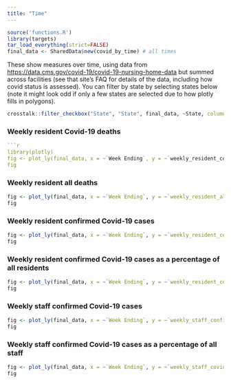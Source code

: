 ```yaml
---
title: "Time"
---
```


```r
source('functions.R')
library(targets)
tar_load_everything(strict=FALSE)
final_data <- SharedData$new(covid_by_time) # all times

```

These show measures over time, using data from <https://data.cms.gov/covid-19/covid-19-nursing-home-data> but summed across facilities (see that site's FAQ for details of the data, including how covid status is assessed). You can filter by state by selecting states below (note it might look odd if only a few states are selected due to how plotly fills in polygons).

```r
crosstalk::filter_checkbox("State", "State", final_data, ~State, columns=10)
```

### Weekly resident Covid-19 deaths

```r

```r
library(plotly)
fig <- plot_ly(final_data, x = ~`Week Ending`, y = ~`weekly_resident_covid_deaths`, type = 'scatter', mode = 'lines', color=~`State`, stackgroup='one') |> layout(showlegend = FALSE) |> hide_colorbar() |> layout(yaxis = list(title = "Weekly resident Covid-19 deaths"), xaxis = list(title = 'Week Ending'))
fig
```

### Weekly resident all deaths

```r
fig <- plot_ly(final_data, x = ~`Week Ending`, y = ~`weekly_resident_all_deaths`, type = 'scatter', mode = 'lines', color=~`State`, stackgroup='one') |> layout(showlegend = FALSE) |> hide_colorbar() |> layout(yaxis = list(title = "Weekly resident all deaths"), xaxis = list(title = 'Week Ending'))
fig
```

### Weekly resident confirmed Covid-19 cases

```r
fig <- plot_ly(final_data, x = ~`Week Ending`, y = ~`weekly_resident_confirmed_covid_cases`, type = 'scatter', mode = 'lines', color=~`State`, stackgroup='one') |> layout(showlegend = FALSE) |> hide_colorbar() |> layout(yaxis = list(title = "Weekly resident confirmed covid cases"), xaxis = list(title = 'Week Ending'))
fig
```

### Weekly resident confirmed Covid-19 cases as a percentage of all residents

```r
fig <- plot_ly(final_data, x = ~`Week Ending`, y = ~`weekly_resident_covid_percentage`, type = 'scatter', mode = 'lines+markers', color=~`State`) |> layout(showlegend = FALSE) |> hide_colorbar() |> layout(yaxis = list(title = "Inferred percent of residents with covid"), xaxis = list(title = 'Week Ending'))
fig
```

### Weekly staff confirmed Covid-19 cases

```r
fig <- plot_ly(final_data, x = ~`Week Ending`, y = ~`weekly_staff_confirmed_covid_cases`, type = 'scatter', mode = 'lines', color=~`State`, stackgroup='one') |> layout(showlegend = FALSE) |> hide_colorbar() |> layout(yaxis = list(title = "Weekly staff confirmed covid cases"), xaxis = list(title = 'Week Ending'))
fig
```


### Weekly staff confirmed Covid-19 cases as a percentage of all staff

```r
fig <- plot_ly(final_data, x = ~`Week Ending`, y = ~`weekly_staff_covid_percentage`, type = 'scatter', mode = 'lines+markers', color=~`State`) |> layout(showlegend = FALSE) |> hide_colorbar() |> layout(yaxis = list(title = "Inferred percent of health care staff with covid"), xaxis = list(title = 'Week Ending'))
fig
```